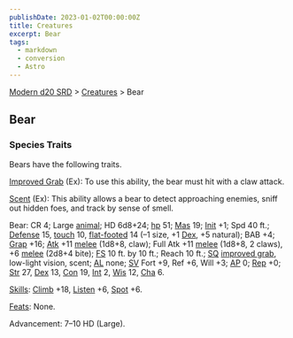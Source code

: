 ```yaml
---
publishDate: 2023-01-02T00:00:00Z
title: Creatures
excerpt: Bear
tags:
  - markdown
  - conversion
  - Astro
---
```


[Modern d20 SRD](/#modernD20) > [Creatures](modern-d20-srd-creatures-index) > Bear

## Bear

### Species Traits

Bears have the following traits.

[Improved Grab](modern-d20-srd-special-abilities-improved-grab) (Ex): To use
this ability, the bear must hit with a claw attack.

[Scent](modern-d20-srd-special-abilities-scent) (Ex): This ability allows a
bear to detect approaching enemies, sniff out hidden foes, and track by sense
of smell.

Bear: CR 4; Large [animal](modern-d20-srd-creature-types-animal); HD 6d8+24;
[hp](modern-d20-srd-combat-hit-points) 51; [Mas](modern-d20-srd-creatures-creature-overview) 19; [Init](modern-d20-srd-combat-initiative) +1; Spd 40
ft.; [Defense](modern-d20-srd-combat-defense) 15, [touch](modern-d20-srd-combat-attack-actions) 10, [flat-footed](modern-d20-srd-combat-surprise) 14
(–1 size, +1 [Dex](modern-d20-srd-basics-ability-scores), +5 natural); BAB +4;
[Grap](modern-d20-srd-combat-grapple) +16; [Atk](modern-d20-srd-combat-attack-roll) +11 [melee](modern-d20-srd-combat-attack-roll) (1d8+8, claw); Full Atk
+11 [melee](modern-d20-srd-combat-attack-roll) (1d8+8, 2 claws), +6
[melee](modern-d20-srd-combat-attack-roll) (2d8+4 bite); [FS](modern-d20-srd-creatures-creature-overview) 10 ft. by 10 ft.; Reach 10 ft.;
[SQ](modern-d20-srd-creatures-creature-overview) [improved grab](modern-d20-srd-special-abilities-improved-grab), low-light vision,
scent; [AL](modern-d20-srd-basics-allegiances) none; [SV](modern-d20-srd-basics-saving-throws) Fort +9, Ref +6, Will +3; [AP](modern-d20-srd-creatures-creature-overview) 0; [Rep](modern-d20-srd-creatures-creature-overview) +0;
[Str](modern-d20-srd-basics-ability-scores) 27, [Dex](modern-d20-srd-basics-ability-scores) 13, [Con](modern-d20-srd-basics-ability-scores) 19,
[Int](modern-d20-srd-basics-ability-scores) 2, [Wis](modern-d20-srd-basics-ability-scores) 12, [Cha](modern-d20-srd-basics-ability-scores) 6.

[Skills](modern-d20-srd-skills-index): [Climb](modern-d20-srd-skills-climb)
+18, [Listen](modern-d20-srd-skills-listen) +6, [Spot](modern-d20-srd-skills-spot) +6.

[Feats](modern-d20-srd-feats-index): None.

Advancement: 7–10 HD (Large).

